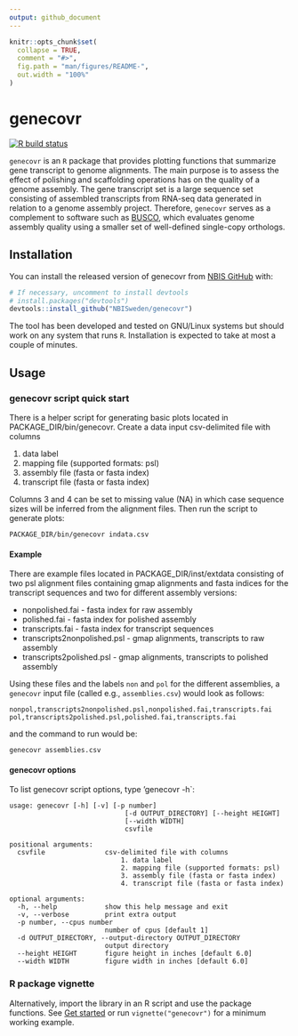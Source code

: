 ```yaml
---
output: github_document
---
```


<!-- README.md is generated from README.Rmd with devtools::build_readme(). Please edit that file -->

```r
knitr::opts_chunk$set(
  collapse = TRUE,
  comment = "#>",
  fig.path = "man/figures/README-",
  out.width = "100%"
)
```

# genecovr

<!-- badges: start -->
[![R build status](https://github.com/NBISweden/genecovr/workflows/R-CMD-check/badge.svg)](https://github.com/NBISweden/genecovr/actions)
<!-- badges: end -->

`genecovr` is an `R` package that provides plotting functions that
summarize gene transcript to genome alignments. The main purpose is to
assess the effect of polishing and scaffolding operations has on the
quality of a genome assembly. The gene transcript set is a large
sequence set consisting of assembled transcripts from RNA-seq data
generated in relation to a genome assembly project. Therefore,
`genecovr` serves as a complement to software such as
[BUSCO](https://busco.ezlab.org/), which evaluates genome assembly
quality using a smaller set of well-defined single-copy orthologs.

## Installation

You can install the released version of genecovr from [NBIS
GitHub](https://github.com/nbis) with:

``` r
# If necessary, uncomment to install devtools
# install.packages("devtools")
devtools::install_github("NBISweden/genecovr")
```

The tool has been developed and tested on GNU/Linux systems but should
work on any system that runs `R`. Installation is expected to take at
most a couple of minutes.

## Usage

### genecovr script quick start

There is a helper script for generating basic plots located in
PACKAGE_DIR/bin/genecovr. Create a data input csv-delimited file with
columns

1. data label
2. mapping file (supported formats: psl)
3. assembly file (fasta or fasta index)
4. transcript file (fasta or fasta index)

Columns 3 and 4 can be set to missing value (NA) in which case
sequence sizes will be inferred from the alignment files. Then run the
script to generate plots:

``` shell
PACKAGE_DIR/bin/genecovr indata.csv
```

#### Example

There are example files located in PACKAGE_DIR/inst/extdata consisting
of two psl alignment files containing gmap alignments and fasta
indices for the transcript sequences and two for different assembly
versions:

- nonpolished.fai - fasta index for raw assembly
- polished.fai - fasta index for polished assembly
- transcripts.fai - fasta index for transcript sequences
- transcripts2nonpolished.psl - gmap alignments, transcripts to raw assembly
- transcripts2polished.psl - gmap alignments, transcripts to polished
  assembly

Using these files and the labels `non` and `pol` for the different
assemblies, a `genecovr` input file (called e.g., `assemblies.csv`)
would look as follows:

```
nonpol,transcripts2nonpolished.psl,nonpolished.fai,transcripts.fai
pol,transcripts2polished.psl,polished.fai,transcripts.fai
```

and the command to run would be:

```
genecovr assemblies.csv
```

#### genecovr options

To list genecovr script options, type 'genecovr -h`:

```
usage: genecovr [-h] [-v] [-p number]
                             [-d OUTPUT_DIRECTORY] [--height HEIGHT]
                             [--width WIDTH]
                             csvfile

positional arguments:
  csvfile               csv-delimited file with columns
                            1. data label
                            2. mapping file (supported formats: psl)
                            3. assembly file (fasta or fasta index)
                            4. transcript file (fasta or fasta index)

optional arguments:
  -h, --help            show this help message and exit
  -v, --verbose         print extra output
  -p number, --cpus number
                        number of cpus [default 1]
  -d OUTPUT_DIRECTORY, --output-directory OUTPUT_DIRECTORY
                        output directory
  --height HEIGHT       figure height in inches [default 6.0]
  --width WIDTH         figure width in inches [default 6.0]
```

### R package vignette

Alternatively, import the library in an R script and use the package
functions. See [Get started](articles/genecovr.html) or run
`vignette("genecovr")` for a minimum working example.
